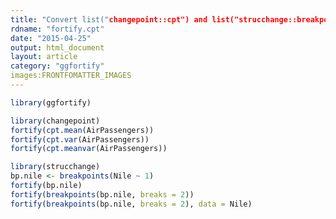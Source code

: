```yaml
---
title: "Convert list("changepoint::cpt") and list("strucchange::breakpoints") to list("data.frame")"
rdname: "fortify.cpt"
date: "2015-04-25"
output: html_document
layout: article
category: "ggfortify"
images:FRONTFOMATTER_IMAGES
---
```


```r
library(ggfortify)
```

```r

library(changepoint)
fortify(cpt.mean(AirPassengers))
fortify(cpt.var(AirPassengers))
fortify(cpt.meanvar(AirPassengers))

library(strucchange)
bp.nile <- breakpoints(Nile ~ 1)
fortify(bp.nile)
fortify(breakpoints(bp.nile, breaks = 2))
fortify(breakpoints(bp.nile, breaks = 2), data = Nile)



```